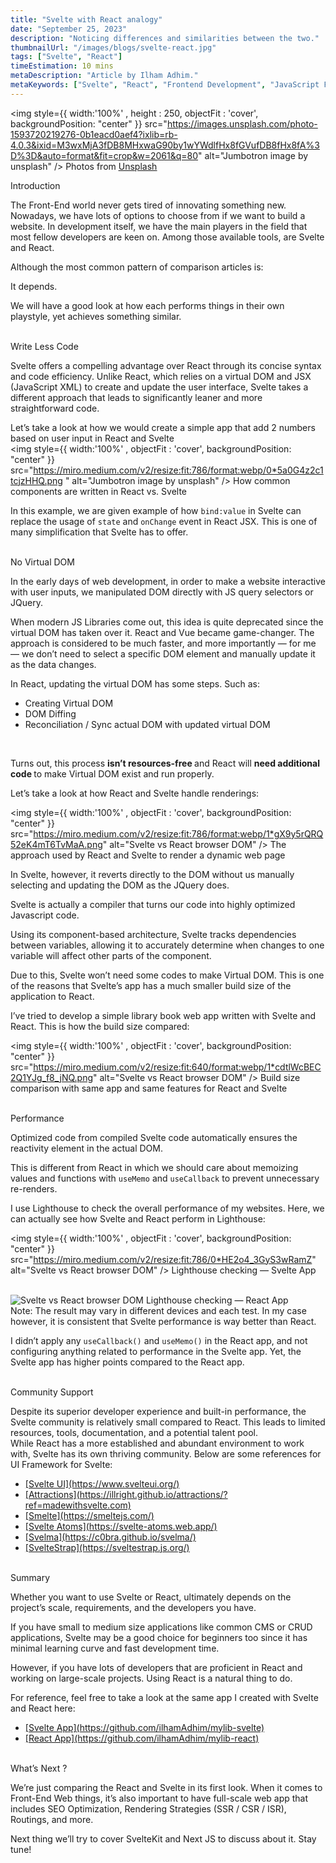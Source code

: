 ```yaml
---
title: "Svelte with React analogy"
date: "September 25, 2023"
description: "Noticing differences and similarities between the two."
thumbnailUrl: "/images/blogs/svelte-react.jpg"
tags: ["Svelte", "React"]
timeEstimation: 10 mins
metaDescription: "Article by Ilham Adhim."
metaKeywords: ["Svelte", "React", "Frontend Development", "JavaScript Frameworks", "Web Development"]
---
```



<img style={{ width:'100%' , height : 250, objectFit : 'cover', backgroundPosition: "center" }} src="https://images.unsplash.com/photo-1593720219276-0b1eacd0aef4?ixlib=rb-4.0.3&ixid=M3wxMjA3fDB8MHxwaG90by1wYWdlfHx8fGVufDB8fHx8fA%3D%3D&auto=format&fit=crop&w=2061&q=80" alt="Jumbotron image by unsplash" />
<Box m="1em 0" textAlign="center" > Photos from <u> [Unsplash](https://unsplash.com/@flowforfrank?utm_source=medium&utm_medium=referral) </u> </Box>

<Text my="2" fontSize="2xl"> Introduction </Text>
<div>
The Front-End world never gets tired of innovating something new. Nowadays, we have lots of options to choose from if we want to build a website. In development itself, we have the main players in the field that most fellow developers are keen on. Among those available tools, are Svelte and React.
<br/>

Although the most common pattern of comparison articles is:
<br/>

<Alert status='success' variant='left-accent'>
    It depends.
</Alert>
<br/>

We will have a good look at how each performs things in their own playstyle, yet achieves something similar.

<br/>
<Text my="2" fontSize="2xl"> Write Less Code </Text>
<br/>

Svelte offers a compelling advantage over React through its concise syntax and code efficiency. Unlike React, which relies on a virtual DOM and JSX (JavaScript XML) to create and update the user interface, Svelte takes a different approach that leads to significantly leaner and more straightforward code.
<br/>

Let’s take a look at how we would create a simple app that add 2 numbers based on user input in React and Svelte
<br/>
<img style={{ width:'100%' , objectFit : 'cover', backgroundPosition: "center" }} src="https://miro.medium.com/v2/resize:fit:786/format:webp/0*5a0G4z2c1tcjzHHQ.png   " alt="Jumbotron image by unsplash" />
<Box m="1em 0" textAlign="center" > How common components are written in React vs. Svelte </Box>
<br/>

In this example, we are given example of how `bind:value` in Svelte can replace the usage of `state` and `onChange` event in React JSX. This is one of many simplification that Svelte has to offer.

<br/>
<Text my="2" fontSize="2xl"> No Virtual DOM </Text>
<br/>

In the early days of web development, in order to make a website interactive with user inputs, we manipulated DOM directly with JS query selectors or JQuery.
<br/>

When modern JS Libraries come out, this idea is quite deprecated since the virtual DOM has taken over it. React and Vue became game-changer. The approach is considered to be much faster, and more importantly — for me — we don’t need to select a specific DOM element and manually update it as the data changes.
<br/>

In React, updating the virtual DOM has some steps. Such as:
<br/>

<ul>
    <li>Creating Virtual DOM </li>
    <li>DOM Diffing </li>
    <li>Reconciliation / Sync actual DOM with updated virtual DOM </li>
</ul>
<br/>

Turns out, this process <b> isn’t resources-free </b> and React will <b> need additional code </b> to make Virtual DOM exist and run properly.
<br/>

Let’s take a look at how React and Svelte handle renderings:
<br/>

<img style={{ width:'100%' , objectFit : 'cover', backgroundPosition: "center" }} src="https://miro.medium.com/v2/resize:fit:786/format:webp/1*gX9y5rQRQ52eK4mT6TvMaA.png" alt="Svelte vs React browser DOM" />
<Box m="1em 0" textAlign="center" > The approach used by React and Svelte to render a dynamic web page </Box>

In Svelte, however, it reverts directly to the DOM without us manually selecting and updating the DOM as the JQuery does.
<br/>

Svelte is actually a compiler that turns our code into highly optimized Javascript code.
<br/>

Using its component-based architecture, Svelte tracks dependencies between variables, allowing it to accurately determine when changes to one variable will affect other parts of the component.
<br/>

Due to this, Svelte won’t need some codes to make Virtual DOM. This is one of the reasons that Svelte’s app has a much smaller build size of the application to React.
<br/>

I’ve tried to develop a simple library book web app written with Svelte and React. This is how the build size compared:
<br/>

<img style={{ width:'100%' , objectFit : 'cover', backgroundPosition: "center" }} src="https://miro.medium.com/v2/resize:fit:640/format:webp/1*cdtlWcBEC2Q1YJg_f8_jNQ.png" alt="Svelte vs React browser DOM" />
<Box m="1em 0" textAlign="center" > Build size comparison with same app and same features for React and Svelte </Box>

<br/>
<Text my="2" fontSize="2xl"> Performance </Text>
<br/>

Optimized code from compiled Svelte code automatically ensures the reactivity element in the actual DOM.
<br/>

This is different from React in which we should care about memoizing values and functions with `useMemo` and `useCallback` to prevent unnecessary re-renders.
<br/>

I use Lighthouse to check the overall performance of my websites. Here, we can actually see how Svelte and React perform in Lighthouse:
<br/>
</div>

<img style={{ width:'100%' , objectFit : 'cover', backgroundPosition: "center" }} src="https://miro.medium.com/v2/resize:fit:786/0*HE2o4_3GyS3wRamZ" alt="Svelte vs React browser DOM" />
<Box m="1em 0" textAlign="center" > Lighthouse checking — Svelte App </Box>

<br/>
<img style={{ width:'100%' , objectFit : 'cover', backgroundPosition: "center" }} src="https://miro.medium.com/v2/resize:fit:786/0*3_q_4JG9GWwHYWhm" alt="Svelte vs React browser DOM" />
<Box m="1em 0" textAlign="center" > Lighthouse checking — React App </Box>

<br/>
<Alert status='success' variant='left-accent'>
    Note: The result may vary in different devices and each test. In my case however, it is consistent that Svelte performance is way better than React.
</Alert>
<br/>

I didn’t apply any `useCallback()` and `useMemo()` in the React app, and not configuring anything related to performance in the Svelte app. Yet, the Svelte app has higher points compared to the React app.

<br/>
<Text my="2" fontSize="2xl"> Community Support </Text>
<br/>

Despite its superior developer experience and built-in performance, the Svelte community is relatively small compared to React. This leads to limited resources, tools, documentation, and a potential talent pool.
<br/>
While React has a more established and abundant environment to work with, Svelte has its own thriving community. Below are some references for UI Framework for Svelte:
<br/>

<ul>
    <li> <u> [Svelte UI](https://www.svelteui.org/) </u> </li>
    <li> <u> [Attractions](https://illright.github.io/attractions/?ref=madewithsvelte.com) </u> </li>
    <li> <u> [Smelte](https://smeltejs.com/) </u> </li>
    <li> <u> [Svelte Atoms](https://svelte-atoms.web.app/) </u> </li>
    <li> <u> [Svelma](https://c0bra.github.io/svelma/) </u> </li>
    <li> <u> [SvelteStrap](https://sveltestrap.js.org/) </u> </li>
</ul>

<br/>
<Text my="2" fontSize="2xl"> Summary </Text>
<br/>

Whether you want to use Svelte or React, ultimately depends on the project’s scale, requirements, and the developers you have.
<br/>

If you have small to medium size applications like common CMS or CRUD applications, Svelte may be a good choice for beginners too since it has minimal learning curve and fast development time.
<br/>

However, if you have lots of developers that are proficient in React and working on large-scale projects. Using React is a natural thing to do.
<br/>

For reference, feel free to take a look at the same app I created with Svelte and React here:
<br/>

<ul>
    <li> <u> [Svelte App](https://github.com/ilhamAdhim/mylib-svelte) </u> </li>
    <li> <u> [React App](https://github.com/ilhamAdhim/mylib-react) </u> </li>
</ul>

<br/>
<Text my="2" fontSize="2xl"> What’s Next ? </Text>
<br/>

We’re just comparing the React and Svelte in its first look. When it comes to Front-End Web things, it’s also important to have full-scale web app that includes SEO Optimization, Rendering Strategies (SSR / CSR / ISR), Routings, and more.
<br/>   

Next thing we’ll try to cover SvelteKit and Next JS to discuss about it. Stay tune!
<br/>